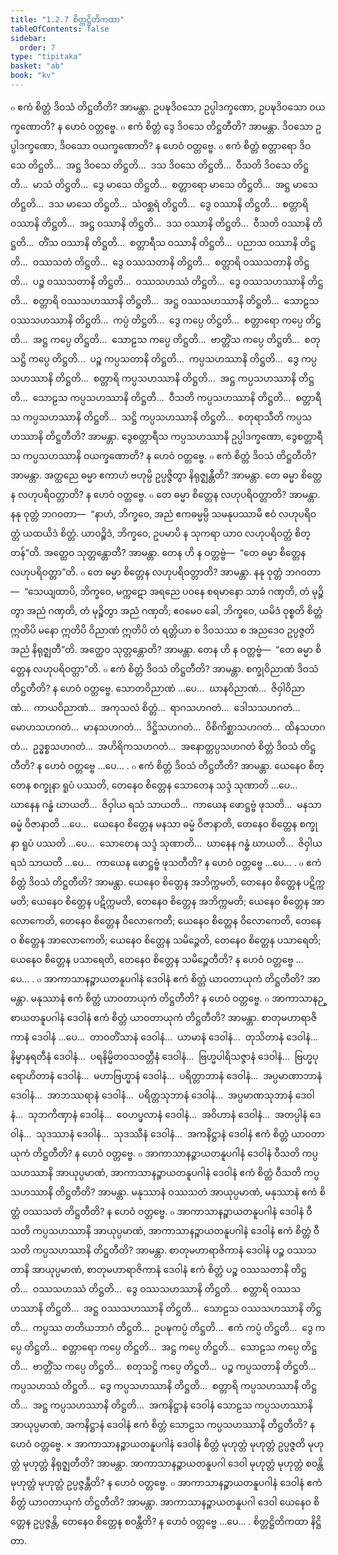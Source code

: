 ```yaml
---
title: "1.2.7 စိတ္တဋ္ဌိတိကထာ"
tableOfContents: false
sidebar:
  order: 7
type: "tipitaka"
basket: "ab"
book: "kv"
---
```



<DynamicBreadcrumb />

<Division number="335" book="kv" e="ch" v="32" p="156">

<Paragraph number="987" book="kv">
๐ ဧကံ စိတ္တံ ဒိဝသံ တိဋ္ဌတီတိ? အာမန္တာ. ဥပဍ္ဎဒိဝသော ဥပ္ပါဒက္ခဏော, ဥပဍ္ဎဒိဝသော ဝယက္ခဏောတိ? န ဟေဝံ ဝတ္တဗ္ဗေ.
</Paragraph>

<Paragraph number="988" book="kv">
๐ ဧကံ စိတ္တံ ဒွေ ဒိဝသေ တိဋ္ဌတီတိ? အာမန္တာ. ဒိဝသော ဥပ္ပါဒက္ခဏော, ဒိဝသော ဝယက္ခဏောတိ? န ဟေဝံ ဝတ္တဗ္ဗေ.
</Paragraph>

<Paragraph number="989" book="kv">
๐ ဧကံ စိတ္တံ စတ္တာရော ဒိဝသေ တိဋ္ဌတိ…  အဋ္ဌ ဒိဝသေ တိဋ္ဌတိ…  ဒသ ဒိဝသေ တိဋ္ဌတိ…  ဝီသတိ ဒိဝသေ တိဋ္ဌတိ…  မာသံ တိဋ္ဌတိ…  ဒွေ မာသေ တိဋ္ဌတိ…  စတ္တာရော မာသေ တိဋ္ဌတိ…  အဋ္ဌ မာသေ တိဋ္ဌတိ…  ဒသ မာသေ တိဋ္ဌတိ…  သံဝစ္ဆရံ တိဋ္ဌတိ…  ဒွေ ဝဿာနိ တိဋ္ဌတိ…  စတ္တာရိ ဝဿာနိ တိဋ္ဌတိ…  အဋ္ဌ ဝဿာနိ တိဋ္ဌတိ…  ဒသ ဝဿာနိ တိဋ္ဌတိ…  ဝီသတိ ဝဿာနိ တိဋ္ဌတိ…  တိံသ ဝဿာနိ တိဋ္ဌတိ…  စတ္တာရီသ ဝဿာနိ တိဋ္ဌတိ…  ပညာသ ဝဿာနိ တိဋ္ဌတိ…  ဝဿသတံ တိဋ္ဌတိ…  ဒွေ ဝဿသတာနိ တိဋ္ဌတိ…  စတ္တာရိ ဝဿသတာနိ တိဋ္ဌတိ…  ပဉ္စ ဝဿသတာနိ တိဋ္ဌတိ…  ဝဿသဟဿံ တိဋ္ဌတိ…  ဒွေ ဝဿသဟဿာနိ တိဋ္ဌတိ…  စတ္တာရိ ဝဿသဟဿာနိ တိဋ္ဌတိ…  အဋ္ဌ ဝဿသဟဿာနိ တိဋ္ဌတိ…  သောဠသ ဝဿသဟဿာနိ တိဋ္ဌတိ…  ကပ္ပံ တိဋ္ဌတိ…  ဒွေ ကပ္ပေ တိဋ္ဌတိ…  စတ္တာရော ကပ္ပေ တိဋ္ဌတိ…  အဋ္ဌ ကပ္ပေ တိဋ္ဌတိ…  သောဠသ ကပ္ပေ တိဋ္ဌတိ…  ဗာတ္တိံသ ကပ္ပေ တိဋ္ဌတိ…  စတုသဋ္ဌိ ကပ္ပေ တိဋ္ဌတိ…  ပဉ္စ ကပ္ပသတာနိ တိဋ္ဌတိ…  ကပ္ပသဟဿာနိ တိဋ္ဌတိ…  ဒွေ ကပ္ပသဟဿာနိ တိဋ္ဌတိ…  စတ္တာရိ ကပ္ပသဟဿာနိ တိဋ္ဌတိ…  အဋ္ဌ ကပ္ပသဟဿာနိ တိဋ္ဌတိ…  သောဠသ ကပ္ပသဟဿာနိ တိဋ္ဌတိ…  ဝီသတိ ကပ္ပသဟဿာနိ တိဋ္ဌတိ…  စတ္တာရီသ ကပ္ပသဟဿာနိ တိဋ္ဌတိ…  သဋ္ဌိ ကပ္ပသဟဿာနိ တိဋ္ဌတိ…  စတုရာသီတိ ကပ္ပသဟဿာနိ တိဋ္ဌတီတိ? အာမန္တာ. ဒွေစတ္တာရီသ ကပ္ပသဟဿာနိ ဥပ္ပါဒက္ခဏော, ဒွေစတ္တာရီသ ကပ္ပသဟဿာနိ ဝယက္ခဏောတိ? န ဟေဝံ ဝတ္တဗ္ဗေ.
</Paragraph>

<Paragraph number="990" book="kv">
๐ ဧကံ စိတ္တံ ဒိဝသံ တိဋ္ဌတီတိ? အာမန္တာ. အတ္ထညေ ဓမ္မာ ဧကာဟံ ဗဟုမ္ပိ ဥပ္ပဇ္ဇိတွာ နိရုဇ္ဈန္တီတိ? အာမန္တာ. တေ ဓမ္မာ စိတ္တေန လဟုပရိဝတ္တာတိ? န ဟေဝံ ဝတ္တဗ္ဗေ.
</Paragraph>

<Paragraph number="991" book="kv">
๐ တေ ဓမ္မာ စိတ္တေန လဟုပရိဝတ္တာတိ? အာမန္တာ. နနု ဝုတ္တံ ဘဂဝတာ—  “နာဟံ, ဘိက္ခဝေ, အညံ ဧကဓမ္မမ္ပိ သမနုပဿာမိ ဧဝံ လဟုပရိဝတ္တံ ယထယိဒံ စိတ္တံ. ယာဝဉ္စိဒံ, ဘိက္ခဝေ, ဥပမာပိ န သုကရာ ယာဝ လဟုပရိဝတ္တံ စိတ္တန်”တိ. အတ္ထေဝ သုတ္တန္တောတိ? အာမန္တာ. တေန ဟိ န ဝတ္တဗ္ဗံ—  “တေ ဓမ္မာ စိတ္တေန လဟုပရိဝတ္တာ”တိ.
</Paragraph>

<Paragraph number="992" book="kv">
๐ တေ ဓမ္မာ စိတ္တေန လဟုပရိဝတ္တာတိ? အာမန္တာ. နနု ဝုတ္တံ ဘဂဝတာ—  “သေယျထာပိ, ဘိက္ခဝေ, မက္ကဋော အရညေ ပဝနေ စရမာနော သာခံ ဂဏှတိ, တံ မုဉ္စိတွာ အညံ ဂဏှတိ, တံ မုဉ္စိတွာ အညံ ဂဏှတိ; ဧဝမေဝ ခေါ, ဘိက္ခဝေ, ယမိဒံ ဝုစ္စတိ စိတ္တံ ဣတိပိ မနော ဣတိပိ ဝိညာဏံ ဣတိပိ တံ ရတ္တိယာ စ ဒိဝသဿ စ အညဒေဝ ဥပ္ပဇ္ဇတိ အညံ နိရုဇ္ဈတီ”တိ. အတ္ထေဝ သုတ္တန္တောတိ? အာမန္တာ. တေန ဟိ န ဝတ္တဗ္ဗံ—  “တေ ဓမ္မာ စိတ္တေန လဟုပရိဝတ္တာ”တိ.
</Paragraph>

</Division>
<Division number="336" book="kv" e="ch" v="32" p="158">

<Paragraph number="993" book="kv">
๐ ဧကံ စိတ္တံ ဒိဝသံ တိဋ္ဌတီတိ? အာမန္တာ. စက္ခုဝိညာဏံ ဒိဝသံ တိဋ္ဌတီတိ? န ဟေဝံ ဝတ္တဗ္ဗေ. သောတဝိညာဏံ …ပေ…  ဃာနဝိညာဏံ…  ဇိဝှါဝိညာဏံ…  ကာယဝိညာဏံ…  အကုသလံ စိတ္တံ…  ရာဂသဟဂတံ…  ဒေါသသဟဂတံ…  မောဟသဟဂတံ…  မာနသဟဂတံ…  ဒိဋ္ဌိသဟဂတံ…  ဝိစိကိစ္ဆာသဟဂတံ…  ထိနသဟဂတံ…  ဥဒ္ဓစ္စသဟဂတံ…  အဟိရိကသဟဂတံ…  အနောတ္တပ္ပသဟဂတံ စိတ္တံ ဒိဝသံ တိဋ္ဌတီတိ? န ဟေဝံ ဝတ္တဗ္ဗေ …ပေ… .
</Paragraph>

<Paragraph number="994" book="kv">
๐ ဧကံ စိတ္တံ ဒိဝသံ တိဋ္ဌတီတိ? အာမန္တာ. ယေနေဝ စိတ္တေန စက္ခုနာ ရူပံ ပဿတိ, တေနေဝ စိတ္တေန သောတေန သဒ္ဒံ သုဏာတိ …ပေ…  ဃာနေန ဂန္ဓံ ဃာယတိ…  ဇိဝှါယ ရသံ သာယတိ…  ကာယေန ဖောဋ္ဌဗ္ဗံ ဖုသတိ…  မနသာ ဓမ္မံ ဝိဇာနာတိ …ပေ…  ယေနေဝ စိတ္တေန မနသာ ဓမ္မံ ဝိဇာနာတိ, တေနေဝ စိတ္တေန စက္ခုနာ ရူပံ ပဿတိ …ပေ…  သောတေန သဒ္ဒံ သုဏာတိ…  ဃာနေန ဂန္ဓံ ဃာယတိ…  ဇိဝှါယ ရသံ သာယတိ …ပေ…  ကာယေန ဖောဋ္ဌဗ္ဗံ ဖုသတီတိ? န ဟေဝံ ဝတ္တဗ္ဗေ …ပေ… .
</Paragraph>

<Paragraph number="995" book="kv">
๐ ဧကံ စိတ္တံ ဒိဝသံ တိဋ္ဌတီတိ? အာမန္တာ. ယေနေဝ စိတ္တေန အဘိက္ကမတိ, တေနေဝ စိတ္တေန ပဋိက္ကမတိ; ယေနေဝ စိတ္တေန ပဋိက္ကမတိ, တေနေဝ စိတ္တေန အဘိက္ကမတိ; ယေနေဝ စိတ္တေန အာလောကေတိ, တေနေဝ စိတ္တေန ဝိလောကေတိ; ယေနေဝ စိတ္တေန ဝိလောကေတိ, တေနေဝ စိတ္တေန အာလောကေတိ; ယေနေဝ စိတ္တေန သမိဉ္ဇေတိ, တေနေဝ စိတ္တေန ပသာရေတိ; ယေနေဝ စိတ္တေန ပသာရေတိ, တေနေဝ စိတ္တေန သမိဉ္ဇေတီတိ? န ဟေဝံ ဝတ္တဗ္ဗေ …ပေ… .
</Paragraph>

</Division>
<Division number="337" book="kv" e="ch" v="32" p="159">

<Paragraph number="996" book="kv">
๐ အာကာသာနဉ္စာယတနူပဂါနံ ဒေဝါနံ ဧကံ စိတ္တံ ယာဝတာယုကံ တိဋ္ဌတီတိ? အာမန္တာ. မနုဿာနံ ဧကံ စိတ္တံ ယာဝတာယုကံ တိဋ္ဌတီတိ? န ဟေဝံ ဝတ္တဗ္ဗေ.
</Paragraph>

<Paragraph number="997" book="kv">
๐ အာကာသာနဉ္စာယတနူပဂါနံ ဒေဝါနံ ဧကံ စိတ္တံ ယာဝတာယုကံ တိဋ္ဌတီတိ? အာမန္တာ. စာတုမဟာရာဇိကာနံ ဒေဝါနံ …ပေ…  တာဝတိံသာနံ ဒေဝါနံ…  ယာမာနံ ဒေဝါနံ…  တုသိတာနံ ဒေဝါနံ…  နိမ္မာနရတီနံ ဒေဝါနံ…  ပရနိမ္မိတဝသဝတ္တီနံ ဒေဝါနံ…  ဗြဟ္မပါရိသဇ္ဇာနံ ဒေဝါနံ…  ဗြဟ္မပုရောဟိတာနံ ဒေဝါနံ…  မဟာဗြဟ္မာနံ ဒေဝါနံ…  ပရိတ္တာဘာနံ ဒေဝါနံ…  အပ္ပမာဏာဘာနံ ဒေဝါနံ…  အာဘဿရာနံ ဒေဝါနံ…  ပရိတ္တသုဘာနံ ဒေဝါနံ…  အပ္ပမာဏသုဘာနံ ဒေဝါနံ…  သုဘကိဏှာနံ ဒေဝါနံ…  ဝေဟပ္ဖလာနံ ဒေဝါနံ…  အဝိဟာနံ ဒေဝါနံ…  အတပ္ပါနံ ဒေဝါနံ…  သုဒဿာနံ ဒေဝါနံ…  သုဒဿီနံ ဒေဝါနံ…  အကနိဋ္ဌာနံ ဒေဝါနံ ဧကံ စိတ္တံ ယာဝတာယုကံ တိဋ္ဌတီတိ? န ဟေဝံ ဝတ္တဗ္ဗေ.
</Paragraph>

<Paragraph number="998" book="kv">
๐ အာကာသာနဉ္စာယတနူပဂါနံ ဒေဝါနံ ဝီသတိ ကပ္ပသဟဿာနိ အာယုပ္ပမာဏံ, အာကာသာနဉ္စာယတနူပဂါနံ ဒေဝါနံ ဧကံ စိတ္တံ ဝီသတိ ကပ္ပသဟဿာနိ တိဋ္ဌတီတိ? အာမန္တာ. မနုဿာနံ ဝဿသတံ အာယုပ္ပမာဏံ, မနုဿာနံ ဧကံ စိတ္တံ ဝဿသတံ တိဋ္ဌတီတိ? န ဟေဝံ ဝတ္တဗ္ဗေ.
</Paragraph>

<Paragraph number="999" book="kv">
๐ အာကာသာနဉ္စာယတနူပဂါနံ ဒေဝါနံ ဝီသတိ ကပ္ပသဟဿာနိ အာယုပ္ပမာဏံ, အာကာသာနဉ္စာယတနူပဂါနံ ဒေဝါနံ ဧကံ စိတ္တံ ဝီသတိ ကပ္ပသဟဿာနိ တိဋ္ဌတီတိ? အာမန္တာ. စာတုမဟာရာဇိကာနံ ဒေဝါနံ ပဉ္စ ဝဿသတာနိ အာယုပ္ပမာဏံ, စာတုမဟာရာဇိကာနံ ဒေဝါနံ ဧကံ စိတ္တံ ပဉ္စ ဝဿသတာနိ တိဋ္ဌတိ…  ဝဿသဟဿံ တိဋ္ဌတိ…  ဒွေ ဝဿသဟဿာနိ တိဋ္ဌတိ…  စတ္တာရိ ဝဿသဟဿာနိ တိဋ္ဌတိ…  အဋ္ဌ ဝဿသဟဿာနိ တိဋ္ဌတိ…  သောဠသ ဝဿသဟဿာနိ တိဋ္ဌတိ…  ကပ္ပဿ တတိယဘာဂံ တိဋ္ဌတိ…  ဥပဍ္ဎကပ္ပံ တိဋ္ဌတိ…  ဧကံ ကပ္ပံ တိဋ္ဌတိ…  ဒွေ ကပ္ပေ တိဋ္ဌတိ…  စတ္တာရော ကပ္ပေ တိဋ္ဌတိ…  အဋ္ဌ ကပ္ပေ တိဋ္ဌတိ…  သောဠသ ကပ္ပေ တိဋ္ဌတိ…  ဗာတ္တိံသ ကပ္ပေ တိဋ္ဌတိ…  စတုသဋ္ဌိ ကပ္ပေ တိဋ္ဌတိ…  ပဉ္စ ကပ္ပသတာနိ တိဋ္ဌတိ…  ကပ္ပသဟဿံ တိဋ္ဌတိ…  ဒွေ ကပ္ပသဟဿာနိ တိဋ္ဌတိ…  စတ္တာရိ ကပ္ပသဟဿာနိ တိဋ္ဌတိ…  အဋ္ဌ ကပ္ပသဟဿာနိ တိဋ္ဌတိ…  အကနိဋ္ဌာနံ ဒေဝါနံ သောဠသ ကပ္ပသဟဿာနိ အာယုပ္ပမာဏံ, အကနိဋ္ဌာနံ ဒေဝါနံ ဧကံ စိတ္တံ သောဠသ ကပ္ပသဟဿာနိ တိဋ္ဌတီတိ? န ဟေဝံ ဝတ္တဗ္ဗေ.
</Paragraph>

<Paragraph number="1000" book="kv">
× အာကာသာနဉ္စာယတနူပဂါနံ ဒေဝါနံ စိတ္တံ မုဟုတ္တံ မုဟုတ္တံ ဥပ္ပဇ္ဇတိ မုဟုတ္တံ မုဟုတ္တံ နိရုဇ္ဈတီတိ? အာမန္တာ. အာကာသာနဉ္စာယတနူပဂါ ဒေဝါ မုဟုတ္တံ မုဟုတ္တံ စဝန္တိ မုဟုတ္တံ မုဟုတ္တံ ဥပ္ပဇ္ဇန္တီတိ? န ဟေဝံ ဝတ္တဗ္ဗေ.
</Paragraph>

<Paragraph number="1001" book="kv">
๐ အာကာသာနဉ္စာယတနူပဂါနံ ဒေဝါနံ ဧကံ စိတ္တံ ယာဝတာယုကံ တိဋ္ဌတီတိ? အာမန္တာ. အာကာသာနဉ္စာယတနူပဂါ ဒေဝါ ယေနေဝ စိတ္တေန ဥပ္ပဇ္ဇန္တိ, တေနေဝ စိတ္တေန စဝန္တီတိ? န ဟေဝံ ဝတ္တဗ္ဗေ …ပေ… .

</Paragraph>
</Division>

<Paragraph number="1002" type="center" book="kv">
စိတ္တဋ္ဌိတိကထာ နိဋ္ဌိတာ.
</Paragraph>